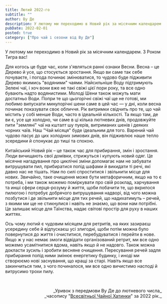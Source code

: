```yaml
---
title: Лютий 2022-го
subtitle: ""
author: Ву Де
description: У лютому ми переходимо в Новий рік за місячним календарем. З Роком Тигра вас! Для когось це буде час, коли з'являться ранні ознаки Весни...
pubDate: 2022-02-01
posted: true
category: ["Про чай і сезони від Ву Де"]
---
```


У лютому ми переходимо в Новий рік за місячним календарем. З Роком Тигра вас!

Для когось це буде час, коли з'являться ранні ознаки Весни. Весна – це Дерево й усе, що стосується зростання. Якщо ви саме так себе почуваєте, і погода починає змінюватися, то чудово буде підживити Дерево якимись "водяними" чаями. Найсильніше Воду підтримують Зелені чаї, і хоч вони вже не такі свіжі цієї пори року, та все одно бувають надто водянистими. Молоді Шени також можуть мати достатньо Води. Попри те що цьогорічні свіжі чаї ще не готові, ми любимо випускати минулорічні шени саме в цей час — у дні, коли весна починає показувати своє обличчя. Рік витримки свідчить про те, що чай містить у собі менше Води, часто в ідеальній кількості. Та якщо там, де ви є, усе ще холодно, чи саме в ці кілька лютневих днів, продовжуйте пити "земляні" чаї на кшталт шу пуерів, витриманих шенів і деяких чорних чаїв. Наш "Чай місяця" буде ідеальним для того. Варений чай чудово пасує до цих холодних зимових днів, він підживлює наше тепло зсередини й спонукає до тиші та спокою.

Китайський Новий рік – це також час для прибирання, змін і зростання. Люди вичищають свої домівки, стрижуться і купують новий одяг. Це місячне нагадування про циклічні зміни допомагає нам не забувати витрушувати пил, прибиратися попід шафами й викидати ті речі, які давно нас не тішать. Нам по силі спроститися і звільнити місце для нових. Звичайно, таке очищення може бути метафоричним, якщо на то є потреба, і ми також можемо поміркувати про свій розклад, харчування та инші сфери серця-розуму й життя, щоби побачити те, що вкрилося пилюгою і потребує добрячого витрушування надворі, від чого можна позбутися і де звільнити місце для тих речей, що надихатимуть – речей, з якими ми ще не стикнулися і навіть не знаємо, що вони нам потрібні. Це залишає місце для Таїнства, надає світові простір для руху в наших життях.

Ось чому лютий є чудовим місяцем для ретритів, на яких зазираєш усередину себе й відпускаєш усі злигодні, щоби потім можна було повернутися до життя і очиститися, перебудуватися і перейти в нове. Якщо ж у нас немає змоги відвідати організований ретрит, ми все одно можемо усамітнитися вдома, навіть якщо й не надовго. Також можна докласти зусиль і зробити весняне очищення. Пересування речей задля прибирання попід ними змінює енергетику будинку, і иноді ми створюємо нові заснування, що кращі за старі. Навіть якщо все закинчиться тим, з чого починалося, ми все одно вичистимо насподі й витрусимо трохи пилу.

<p>&nbsp;</p>
<p align="right" style="font-size: 0.9rem;">_Уривок з передмови Ву Де до лютневого числа_<br />_часопису "<a href="http://www.globalteahut.org/" target="_blank" rel="noopener noreferrer">Всесвітньої Чайної Хатинки</a>" за 2022 рік._</p>